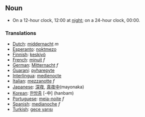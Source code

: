 ==Noun==
* On a 12-hour clock, 12:00 at [[night]]; on a 24-hour clock, 00:00.

===Translations===
*[[Dutch]]: [[middernacht]] ''m''
*[[Esperanto]]: [[noktmezo]]
*[[Finnish]]: [[keskiyö]]
*[[French]]: [[minuit]] ''f''
*[[German]]: [[Mitternacht]] ''f''
*[[Guarani]]: [[pyharepyte]]
*[[Interlingua]]: [[medienocte]]
*[[Italian]]: [[mezzanotte]] ''f''
*[[Japanese]]: [[深夜]], [[真夜中]](mayonaka)
*[[Korean]]: [[한밤중]] [-中] (hanbam)
*[[Portuguese]]: [[meia-noite]] ''f''
*[[Spanish]]: [[medianoche]] ''f''
*[[Turkish]]: [[gece yarısı]]